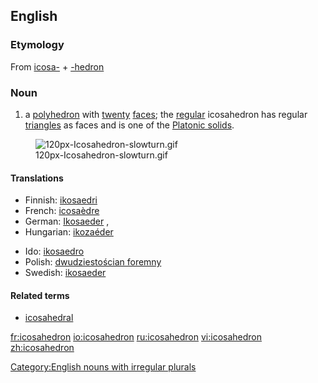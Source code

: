 {{wikipedia}}
==English==
===Etymology===
From {{Gr.}} [[icosa-]] + [[-hedron]]
===Noun===
{{en-noun| icosahedr|a | pl2=icosahedrons}}

#{{geometry}} a [[polyhedron]] with [[twenty]] [[face]]s; the [[regular]] icosahedron has regular [[triangle]]s as faces and is one of the [[Platonic solid]]s.
[[Image:120px-Icosahedron-slowturn.gif]]

====Translations====
{{top}}
*Finnish: [[ikosaedri]]
*French: [[icosaèdre]] {{m}}
*German: [[Ikosaeder]] {{m}}, {{n}}
*Hungarian: [[ikozaéder]]
{{mid}}
*Ido: [[ikosaedro]]
*Polish: [[dwudziestościan foremny]] {{m}}
*Swedish: [[ikosaeder]] {{c}}
{{bottom}}

====Related terms====
*[[icosahedral]]

[[Category:English nouns with irregular plurals]]

[[fr:icosahedron]]
[[io:icosahedron]]
[[ru:icosahedron]]
[[vi:icosahedron]]
[[zh:icosahedron]]